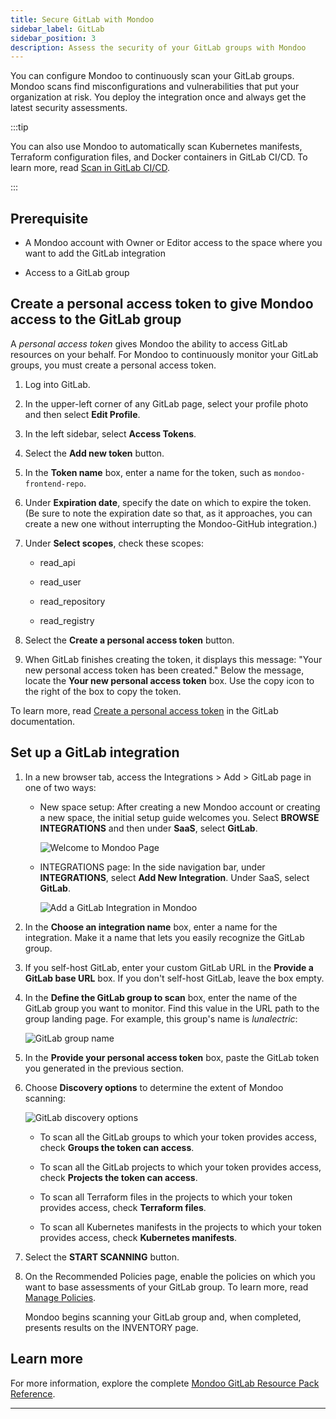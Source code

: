 ```yaml
---
title: Secure GitLab with Mondoo
sidebar_label: GitLab
sidebar_position: 3
description: Assess the security of your GitLab groups with Mondoo
---
```


You can configure Mondoo to continuously scan your GitLab groups. Mondoo scans find misconfigurations and vulnerabilities that put your organization at risk. You deploy the integration once and always get the latest security assessments.

:::tip

You can also use Mondoo to automatically scan Kubernetes manifests, Terraform configuration files, and Docker containers in GitLab CI/CD. To learn more, read [Scan in GitLab CI/CD](/platform/infra/supply/cicd/gitlab/).

:::

## Prerequisite

- A Mondoo account with Owner or Editor access to the space where you want to add the GitLab integration

- Access to a GitLab group

## Create a personal access token to give Mondoo access to the GitLab group

A _personal access token_ gives Mondoo the ability to access GitLab resources on your behalf. For Mondoo to continuously monitor your GitLab groups, you must create a personal access token.

1. Log into GitLab.

2. In the upper-left corner of any GitLab page, select your profile photo and then select **Edit Profile**.

3. In the left sidebar, select **Access Tokens**.

4. Select the **Add new token** button.

5. In the **Token name** box, enter a name for the token, such as `mondoo-frontend-repo`.

6. Under **Expiration date**, specify the date on which to expire the token. (Be sure to note the expiration date so that, as it approaches, you can create a new one without interrupting the Mondoo-GitHub integration.)

7. Under **Select scopes**, check these scopes:

   - read_api

   - read_user

   - read_repository

   - read_registry

8. Select the **Create a personal access token** button.

9. When GitLab finishes creating the token, it displays this message: "Your new personal access token has been created." Below the message, locate the **Your new personal access token** box. Use the copy icon to the right of the box to copy the token.

To learn more, read [Create a personal access token](https://docs.gitlab.com/ee/user/profile/personal_access_tokens.html#create-a-personal-access-token) in the GitLab documentation.

## Set up a GitLab integration

1. In a new browser tab, access the Integrations > Add > GitLab page in one of two ways:

   - New space setup: After creating a new Mondoo account or creating a new space, the initial setup guide welcomes you. Select **BROWSE INTEGRATIONS** and then under **SaaS**, select **GitLab**.

     ![Welcome to Mondoo Page](/img/platform/start/welcome_to_mondoo.png)

   - INTEGRATIONS page: In the side navigation bar, under **INTEGRATIONS**, select **Add New Integration**. Under SaaS, select **GitLab**.

     ![Add a GitLab Integration in Mondoo](/img/platform/infra/saas/gitlab/gitlab.png)

2. In the **Choose an integration name** box, enter a name for the integration. Make it a name that lets you easily recognize the GitLab group.

3. If you self-host GitLab, enter your custom GitLab URL in the **Provide a GitLab base URL** box. If you don't self-host GitLab, leave the box empty.

4. In the **Define the GitLab group to scan** box, enter the name of the GitLab group you want to monitor. Find this value in the URL path to the group landing page. For example, this group's name is _lunalectric_:

   ![GitLab group name](/img/platform/infra/saas/gitlab/group.png)

5. In the **Provide your personal access token** box, paste the GitLab token you generated in the previous section.

6. Choose **Discovery options** to determine the extent of Mondoo scanning:

   ![GitLab discovery options](/img/platform/infra/saas/gitlab/discovery.png)

   - To scan all the GitLab groups to which your token provides access, check **Groups the token can access**.

   - To scan all the GitLab projects to which your token provides access, check **Projects the token can access**.

   - To scan all Terraform files in the projects to which your token provides access, check **Terraform files**.

   - To scan all Kubernetes manifests in the projects to which your token provides access, check **Kubernetes manifests**.

7. Select the **START SCANNING** button.

8. On the Recommended Policies page, enable the policies on which you want to base assessments of your GitLab group. To learn more, read [Manage Policies](/platform/security/posture/policies/).

   Mondoo begins scanning your GitLab group and, when completed, presents results on the INVENTORY page.

## Learn more

For more information, explore the complete [Mondoo GitLab Resource Pack Reference](/mql/resources/gitlab-pack/).

---
